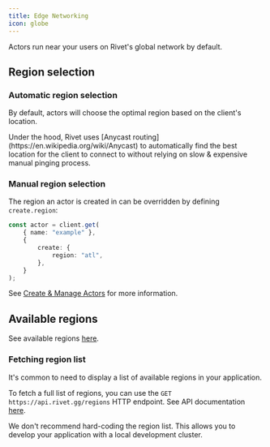 ```yaml
---
title: Edge Networking
icon: globe
---
```


Actors run near your users on Rivet's global network by default.

## Region selection

### Automatic region selection

By default, actors will choose the optimal region based on the client's location.

<Note>
	Under the hood, Rivet uses [Anycast routing](https://en.wikipedia.org/wiki/Anycast) to automatically find
	the best location for the client to connect to without relying on slow & expensive manual pinging process.
</Note>

### Manual region selection

The region an actor is created in can be overridden by defining `create.region`:

```typescript client.ts
const actor = client.get(
	{ name: "example" },
	{
		create: {
			region: "atl",
		},
	}
);
```

See [Create & Manage Actors](/docs/manage) for more information.

## Available regions

See available regions [here](/docs/regions).

### Fetching region list

It's common to need to display a list of available regions in your application.

To fetch a full list of regions, you can use the `GET https://api.rivet.gg/regions` HTTP endpoint. See API documentation [here](/docs/api/actor/regions/list).

We don't recommend hard-coding the region list. This allows you to develop your application with a local development cluster.
